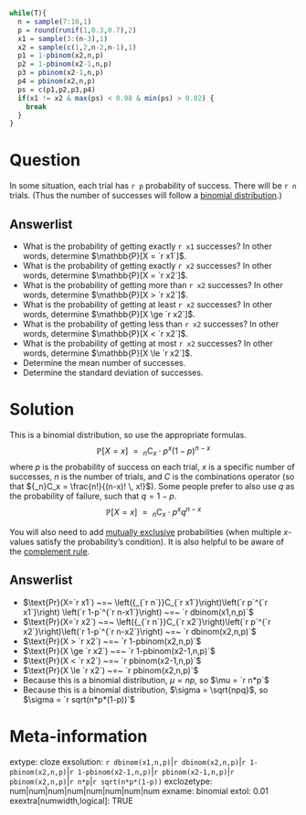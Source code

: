 ```r


while(T){
  n = sample(7:10,1)
  p = round(runif(1,0.3,0.7),2)
  x1 = sample(3:(n-3),1)
  x2 = sample(c(1,2,n-2,n-1),1)
  p1 = 1-pbinom(x2,n,p)
  p2 = 1-pbinom(x2-1,n,p)
  p3 = pbinom(x2-1,n,p)
  p4 = pbinom(x2,n,p)
  ps = c(p1,p2,p3,p4)
  if(x1 != x2 & max(ps) < 0.98 & min(ps) > 0.02) {
    break
  }
}
```

Question
========
In some situation, each trial has `r p` probability of success. There will be `r n` trials. (Thus the number of successes will follow a [binomial distribution](https://en.wikipedia.org/wiki/Binomial_distribution){target="blank"}.)

Answerlist
--------
* What is the probability of getting exactly `r x1` successes? In other words, determine $\mathbb{P}[X = `r x1`]$.
* What is the probability of getting exactly `r x2` successes? In other words, determine $\mathbb{P}[X = `r x2`]$.
* What is the probability of getting more than `r x2` successes? In other words, determine $\mathbb{P}[X > `r x2`]$.
* What is the probability of getting at least `r x2` successes? In other words, determine $\mathbb{P}[X \ge `r x2`]$.
* What is the probability of getting less than `r x2` successes? In other words, determine $\mathbb{P}[X < `r x2`]$.
* What is the probability of getting at most `r x2` successes? In other words, determine $\mathbb{P}[X \le `r x2`]$.
* Determine the mean number of successes.
* Determine the standard deviation of successes.

Solution
========

This is a binomial distribution, so use the appropriate formulas. $$\mathbb{P}[X=x] ~=~ _n\text{C}_x \cdot p^x(1-p)^{n-x}$$ where $p$ is the probability of success on each trial, $x$ is a specific number of successes, $n$ is the number of trials, and $C$ is the combinations operator (so that ${_n}C_x = \frac{n!}{(n-x)! \, x!}$). Some people prefer to also use $q$ as the probability of failure, such that $q=1-p$.
$$\mathbb{P}[X=x] ~=~ _n\text{C}_x \cdot p^xq^{n-x}$$

You will also need to add [mutually exclusive](https://en.wikipedia.org/wiki/Mutual_exclusivity){target="blank"} probabilities (when multiple $x$-values satisfy the probability's condition). It is also helpful to be aware of the [complement rule](https://en.wikipedia.org/wiki/Complementary_event#Complement_rule){target="blank"}.

Answerlist
--------
* $\text{Pr}(X=`r x1`) ~=~ \left({_{`r n`}}C_{`r x1`}\right)\left(`r p`^{`r x1`}\right) \left(`r 1-p`^{`r n-x1`}\right) ~=~ `r dbinom(x1,n,p)`$
* $\text{Pr}(X=`r x2`) ~=~ \left({_{`r n`}}C_{`r x2`}\right)\left(`r p`^{`r x2`}\right)\left(`r 1-p`^{`r n-x2`}\right) ~=~ `r dbinom(x2,n,p)`$
* $\text{Pr}(X > `r x2`) ~=~ `r 1-pbinom(x2,n,p)`$
* $\text{Pr}(X \ge `r x2`) ~=~ `r 1-pbinom(x2-1,n,p)`$
* $\text{Pr}(X < `r x2`) ~=~ `r pbinom(x2-1,n,p)`$
* $\text{Pr}(X \le `r x2`) ~=~ `r pbinom(x2,n,p)`$
* Because this is a binomial distribution, $\mu = np$, so $\mu = `r n*p`$
* Because this is a binomial distribution, $\sigma = \sqrt{npq}$, so $\sigma = `r sqrt(n*p*(1-p))`$

Meta-information
============
extype: cloze
exsolution: `r dbinom(x1,n,p)`|`r dbinom(x2,n,p)`|`r 1-pbinom(x2,n,p)`|`r 1-pbinom(x2-1,n,p)`|`r pbinom(x2-1,n,p)`|`r pbinom(x2,n,p)`|`r n*p`|`r sqrt(n*p*(1-p))`
exclozetype: num|num|num|num|num|num|num|num
exname: binomial
extol: 0.01
exextra[numwidth,logical]: TRUE
